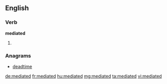 ==English==

===Verb===
'''mediated'''

# {{past of|[[mediate]]}}

===Anagrams===
* [[deadtime#English|deadtime]]

[[de:mediated]]
[[fr:mediated]]
[[hu:mediated]]
[[mg:mediated]]
[[ta:mediated]]
[[vi:mediated]]